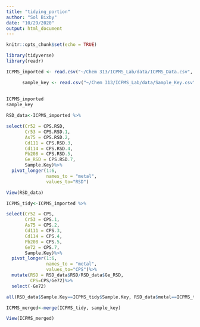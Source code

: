 ```yaml
---
title: "tidying_portion"
author: "Sol Bixby"
date: "10/29/2020"
output: html_document
---
```


```r
knitr::opts_chunk$set(echo = TRUE)
```

```r
library(tidyverse)
library(readr)
```

```r
ICPMS_imported <- read.csv("~/Chem 313/ICPMS_Lab/data/ICPMS_Data.csv", skip=1, na="N/A")

      sample_key <- read.csv("~/Chem 313/ICPMS_Lab/data/Sample_Key.csv", skip=0)
      
      
ICPMS_imported
sample_key

RSD_data<-ICPMS_imported %>%

select(Cr52 = CPS.RSD,
       Cr53 = CPS.RSD.1,
       As75 = CPS.RSD.2,
       Cd111 = CPS.RSD.3,
       Cd114 = CPS.RSD.4,
       Pb208 = CPS.RSD.5,
       Ge_RSD = CPS.RSD.7,
       Sample.Key)%>%
  pivot_longer(1:6,
               names_to = "metal",
               values_to="RSD")

View(RSD_data)

ICPMS_tidy<-ICPMS_imported %>%

select(Cr52 = CPS,
       Cr53 = CPS.1,
       As75 = CPS.2,
       Cd111 = CPS.3,
       Cd114 = CPS.4,
       Pb208 = CPS.5,
       Ge72 = CPS.7,
       Sample.Key)%>%
  pivot_longer(1:6,
               names_to = "metal",
               values_to="CPS")%>%
  mutate(RSD = RSD_data$RSD/RSD_data$Ge_RSD,
         CPS=CPS/Ge72)%>%
  select(-Ge72)

all(RSD_data$Sample.Key==ICPMS_tidy$Sample.Key, RSD_data$metal==ICPMS_tidy$metal)

ICPMS_merged<-merge(ICPMS_tidy, sample_key)

View(ICPMS_merged)
```
